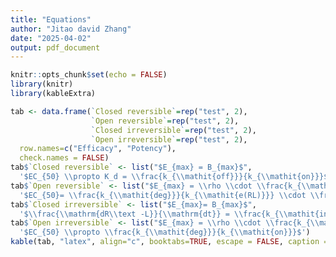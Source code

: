 ```yaml
---
title: "Equations"
author: "Jitao david Zhang"
date: "2025-04-02"
output: pdf_document
---
```


```r
knitr::opts_chunk$set(echo = FALSE)
library(knitr)
library(kableExtra)
```

```r
tab <- data.frame(`Closed reversible`=rep("test", 2),
                  `Open reversible`=rep("test", 2),
                  `Closed irreversible`=rep("test", 2),
                  `Open irreversible`=rep("test", 2),
  row.names=c("Efficacy", "Potency"),
  check.names = FALSE)
tab$`Closed reversible` <- list("$E_{max} = B_{max}$",
  '$EC_{50} \\propto K_d = \\frac{k_{\\mathit{off}}}{k_{\\mathit{on}}}$')
tab$`Open reversible` <- list("$E_{max} = \\rho \\cdot \\frac{k_{\\mathit{syn}}}{k_{\\mathit{e(RL)}}}$",
  '$EC_{50}= \\frac{k_{\\mathit{deg}}}{k_{\\mathit{e(RL)}}} \\cdot \\frac{k_{\\mathit{off}} + k_{\\mathit{e(RL)}}}{k_{\\mathit{on}}}$')
tab$`Closed irreversible` <- list("$E_{max}= B_{max}$",
  '$\\frac{\\mathrm{dR\\text -L}}{\\mathrm{dt}} = \\frac{k_{\\mathit{inact}}}{k_{\\mathit{off}}/k_{\\mathit{on}}}$')
tab$`Open irreversible` <- list("$E_{max} = \\rho \\cdot \\frac{k_{\\mathit{syn}}}{k_{\\mathit{e(RL)}}}$",
  '$EC_{50} \\propto \\frac{k_{\\mathit{deg}}}{k_{\\mathit{on}}}$')
kable(tab, "latex", align="c", booktabs=TRUE, escape = FALSE, caption = 'Comparing closed versus open system')
```


